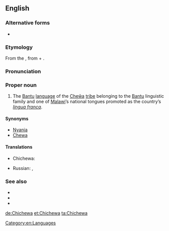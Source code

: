 {{also|Chicheŵa}}
==English==

===Alternative forms===
* {{l|en|Chicheŵa}}

===Etymology===
From the {{etyl|ny|en}} {{term|Chicheŵa|lang=ny}}, from {{term|lang=ny|chi-||language}} + {{term|lang=ny|Cheŵa}}.

===Pronunciation===
{{rfp|lang=en}}

===Proper noun===
{{en-proper noun}}

# The [[Bantu]] [[language]] of the [[Cheŵa]] [[tribe]] belonging to the [[Bantu]] linguistic family and one of [[Malawi]]’s national tongues promoted as the country’s ''[[lingua franca]]''.

====Synonyms====
* [[Nyanja]]
* [[Chewa]]

====Translations====
{{trans-top|language}}
* Chichewa: {{t|ny|Chicheŵa}}
{{trans-mid}}
* Russian: {{t|ru|ньянджа|m|tr=n’jándža|sc=Cyrl}} {{indeclinable}}, {{t|ru|чева|m|tr=čéva|sc=Cyrl}} {{indeclinable}}
{{trans-bottom}}

===See also===
* {{pedialite|Chewa language}}
* {{langcat}}
* {{ISO 639|link=Ethnologue|1code=ny|code=nya}}

[[Category:en:Languages]]

[[de:Chichewa]]
[[et:Chichewa]]
[[ta:Chichewa]]